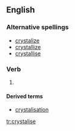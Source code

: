 ==English==

===Alternative spellings===
* [[crystalize]]
* [[crystallize]]
* [[crystallise]]

===Verb===
{{en-verb|crystalis|es}}

# {{British}} {{alternative spelling of|crystalize}}

====Derived terms====
*[[crystalisation]]

[[tr:crystalise]]